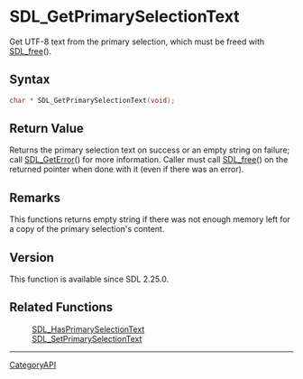 = SDL_GetPrimarySelectionText =

Get UTF-8 text from the primary selection, which must be freed with [[SDL_free]]().

== Syntax ==

<syntaxhighlight lang='c'>
char * SDL_GetPrimarySelectionText(void);
</syntaxhighlight>

== Return Value ==

Returns the primary selection text on success or an empty string on
failure; call [[SDL_GetError]]() for more information. Caller must call
[[SDL_free]]() on the returned pointer when done with it (even if there was
an error).

== Remarks ==

This functions returns empty string if there was not enough memory left for
a copy of the primary selection's content.

== Version ==

This function is available since SDL 2.25.0.

== Related Functions ==

:[[SDL_HasPrimarySelectionText]]
:[[SDL_SetPrimarySelectionText]]

----
[[CategoryAPI]]


